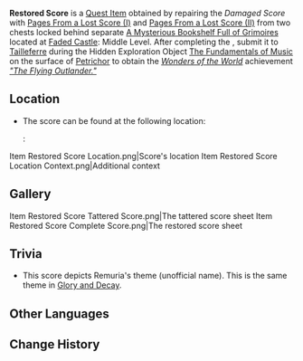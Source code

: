 {{Item Infobox
|id          = 120872
|image       = Item Restored Score.png
|type        = Quest Items
|description = The once-tattered score has been restored. Someone learned in music will surely be able to read the ancient melody contained within.
|source1     = [[The Fundamentals of Music]]
}}
'''Restored Score''' is a [[Quest Item]] obtained by repairing the ''Damaged Score'' with [[Pages From a Lost Score (I)]] and [[Pages From a Lost Score (II)]] from two chests locked behind separate [[A Mysterious Bookshelf Full of Grimoires]] located at [[Faded Castle]]: Middle Level. After completing the {{Quest|Canticles of Harmony}}, submit it to [[Tailleferre]] during the Hidden Exploration Object [[The Fundamentals of Music]] on the surface of [[Petrichor]] to obtain the ''[[Wonders of the World]]'' achievement ''[["The Flying Outlander"|"The Flying Outlander."]]''

==Location==
* The score can be found at the following location:
*: <gallery>
Item Restored Score Location.png|Score's location
Item Restored Score Location Context.png|Additional context
</gallery>

==Gallery==
<gallery>
Item Restored Score Tattered Score.png|The tattered score sheet
Item Restored Score Complete Score.png|The restored score sheet
</gallery>

==Trivia==
*This score depicts Remuria's theme (unofficial name). This is the same theme in [[Glory and Decay]].

==Other Languages==
{{Other Languages
|en       = Restored Score
|zhs      = 修复完好的曲谱
|zhs_rm   = 
|zht      = 修復完好的曲譜
|zht_rm   = 
|ja       = 修復された楽譜
|ja_rm    = Shuufuku Sareta Gakufu
|ko       = 완벽하게 복원된 악보
|ko_rm    = 
|es       = Partitura restaurada
|fr       = Partition restaurée
|ru       = Восстановленная партитура
|th       = โน้ตเพลงที่ซ่อมแซมแล้ว
|th_rm    = 
|vi       = Nhạc Phổ Đã Sửa
|de       = Vervollständigte Partitur
|id       = Partitur yang Sudah Diperbaiki
|pt       = Partitura Reparada
|tr       = Tamamlanan Beste
|it       = Spartito ricomposto
}}

==Change History==
{{Change History|4.6}}